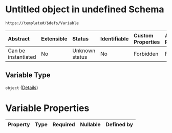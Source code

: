 # Untitled object in undefined Schema

```txt
https://template#/$defs/Variable
```



| Abstract            | Extensible | Status         | Identifiable | Custom Properties | Additional Properties | Access Restrictions | Defined In                                                                             |
| :------------------ | :--------- | :------------- | :----------- | :---------------- | :-------------------- | :------------------ | :------------------------------------------------------------------------------------- |
| Can be instantiated | No         | Unknown status | No           | Forbidden         | Forbidden             | none                | [nuclei-schema.schema.json\*](../out/nuclei-schema.schema.json "open original schema") |

## Variable Type

`object` ([Details](nuclei-schema-defs-variable))

# Variable Properties

| Property | Type | Required | Nullable | Defined by |
| :------- | :--- | :------- | :------- | :--------- |

